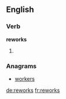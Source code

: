 ==English==

===Verb===
'''reworks'''

# {{third-person singular of|[[rework]]}}

===Anagrams===
* [[workers#English|workers]]

[[de:reworks]]
[[fr:reworks]]